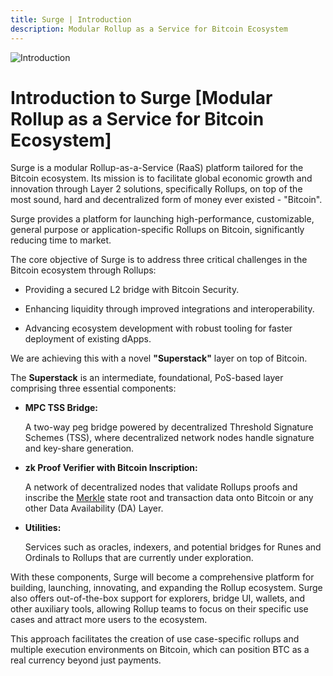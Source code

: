 ```yaml
---
title: Surge | Introduction
description: Modular Rollup as a Service for Bitcoin Ecosystem
---
```


<img src="/assets/intro.png" alt="Introduction" />

# Introduction to Surge [Modular Rollup as a Service for Bitcoin Ecosystem]

Surge is a modular Rollup-as-a-Service (RaaS) platform tailored for the Bitcoin ecosystem. Its mission is to facilitate global economic growth and innovation through Layer 2 solutions, specifically Rollups, on top of the most sound, hard and decentralized form of money ever existed - "Bitcoin".

Surge provides a platform for launching high-performance, customizable, general purpose or application-specific Rollups on Bitcoin, significantly reducing time to market.

The core objective of Surge is to address three critical challenges in the Bitcoin ecosystem through Rollups:

- <p className="_list-paragraph">
    Providing a secured L2 bridge with Bitcoin Security.
  </p>
- <p className="_list-paragraph">
    Enhancing liquidity through improved integrations and interoperability.
  </p>
- <p className="_list-paragraph">
    Advancing ecosystem development with robust tooling for faster deployment of
    existing dApps.
  </p>

We are achieving this with a novel **"Superstack"** layer on top of Bitcoin.

The **Superstack** is an intermediate, foundational, PoS-based layer comprising three essential components:

- **MPC TSS Bridge:** <p className="_list-paragraph">A two-way peg bridge powered by decentralized Threshold Signature Schemes (TSS), where decentralized network nodes handle signature and key-share generation.</p>
- **zk Proof Verifier with Bitcoin Inscription:** <p className="_list-paragraph">A network of decentralized nodes that validate Rollups proofs and inscribe the [Merkle](https://en.wikipedia.org/wiki/Merkle_tree) state root and transaction data onto Bitcoin or any other Data Availability (DA) Layer.</p>
- **Utilities:** <p className="_list-paragraph">Services such as oracles, indexers, and potential bridges for Runes and Ordinals to Rollups that are currently under exploration.</p>

With these components, Surge will become a comprehensive platform for building, launching, innovating, and expanding the Rollup ecosystem. Surge also offers out-of-the-box support for explorers, bridge UI, wallets, and other auxiliary tools, allowing Rollup teams to focus on their specific use cases and attract more users to the ecosystem.

This approach facilitates the creation of use case-specific rollups and multiple execution environments on Bitcoin, which can position BTC as a real currency beyond just payments.
